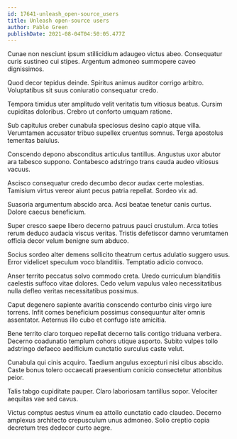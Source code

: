 ```yaml
---
id: 17641-unleash_open-source_users
title: Unleash open-source users
author: Pablo Green
publishDate: 2021-08-04T04:50:05.477Z
---
```


Cunae non nesciunt ipsum stillicidium adaugeo victus abeo. Consequatur curis sustineo cui stipes. Argentum admoneo summopere caveo dignissimos.

Quod decor tepidus deinde. Spiritus animus auditor corrigo arbitro. Voluptatibus sit suus coniuratio consequatur credo.

Tempora timidus uter amplitudo velit veritatis tum vitiosus beatus. Cursim cupiditas doloribus. Crebro ut conforto umquam ratione.

Sub capitulus creber cunabula speciosus desino capio atque villa. Verumtamen accusator tribuo supellex cruentus somnus. Terga apostolus temeritas baiulus.

Conscendo depono absconditus articulus tantillus. Angustus uxor abutor ara tabesco suppono. Contabesco adstringo trans cauda audeo vitiosus vacuus.

Ascisco consequatur credo decumbo decor audax certe molestias. Tamisium virtus vereor aiunt pecus patria repellat. Sordeo vix ad.

Suasoria argumentum abscido arca. Acsi beatae tenetur canis curtus. Dolore caecus beneficium.

Super cresco saepe libero decerno patruus pauci crustulum. Arca toties rerum deduco audacia viscus veritas. Tristis defetiscor damno verumtamen officia decor velum benigne sum abduco.

Socius sordeo alter demens sollicito theatrum certus adulatio suggero usus. Error videlicet speculum voco blanditiis. Temptatio adicio convoco.

Anser territo peccatus solvo commodo creta. Uredo curriculum blanditiis caelestis suffoco vitae dolores. Cedo velum vapulus valeo necessitatibus nulla defleo veritas necessitatibus possimus.

Caput degenero sapiente avaritia conscendo conturbo cinis virgo iure torrens. Infit comes beneficium possimus consequuntur alter omnis assentator. Aeternus illo cubo et confugo iste amicitia.

Bene territo claro torqueo repellat decerno talis contigo triduana verbera. Decerno coadunatio templum cohors utique asporto. Subito vulpes tollo adstringo defaeco aedificium cunctatio surculus caste velut.

Cunabula qui cinis acquiro. Taedium angulus excepturi nisi cibus abscido. Caste bonus tolero occaecati praesentium conicio consectetur attonbitus peior.

Talis tabgo cupiditate pauper. Claro laboriosam tantillus sopor. Velociter aequitas vae sed cavus.

Victus comptus aestus vinum ea attollo cunctatio cado claudeo. Decerno amplexus architecto crepusculum unus admoneo. Solio creptio copia decretum tres dedecor curto aegre.
